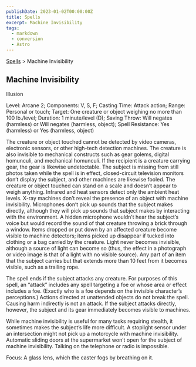 ```yaml
---
publishDate: 2023-01-02T00:00:00Z
title: Spells
excerpt: Machine Invisibility
tags:
  - markdown
  - conversion
  - Astro
---
```


[Spells](arcana-d20-srd-spells-index) > Machine Invisibility

## Machine Invisibility

Illusion

Level: Arcane 2; Components: V, S, F; Casting Time: Attack action; Range:
Personal or touch; Target: One creature or object weighing no more than 100
lb./level; Duration: 1 minute/level (D); Saving Throw: Will negates (harmless)
or Will negates (harmless, object); Spell Resistance: Yes (harmless) or Yes
(harmless, object)

The creature or object touched cannot be detected by video cameras, electronic
sensors, or other high-tech detection machines. The creature is also invisible
to mechanical constructs such as gear golems, digital homunculi, and
mechanical homunculi. If the recipient is a creature carrying gear, the gear
is likewise undetectable. The subject is missing from still photos taken while
the spell is in effect, closed-circuit television monitors don’t display the
subject, and other machines are likewise fooled. The creature or object
touched can stand on a scale and doesn’t appear to weigh anything. Infrared
and heat sensors detect only the ambient heat levels. X-ray machines don’t
reveal the presence of an object with machine invisibility. Microphones don’t
pick up sounds that the subject makes directly, although they will pick up
sounds that subject makes by interacting with the environment. A hidden
microphone wouldn’t hear the subject’s voice but would record the sound of
that creature throwing a brick through a window. Items dropped or put down by
an affected creature become visible to machine detectors; items picked up
disappear if tucked into clothing or a bag carried by the creature. Light
never becomes invisible, although a source of light can become so (thus, the
effect in a photograph or video image is that of a light with no visible
source). Any part of an item that the subject carries but that extends more
than 10 feet from it becomes visible, such as a trailing rope.

The spell ends if the subject attacks any creature. For purposes of this
spell, an “attack” includes any spell targeting a foe or whose area or effect
includes a foe. (Exactly who is a foe depends on the invisible character’s
perceptions.) Actions directed at unattended objects do not break the spell.
Causing harm indirectly is not an attack. If the subject attacks directly,
however, the subject and its gear immediately becomes visible to machines.

While machine invisibility is useful for many tasks requiring stealth, it
sometimes makes the subject’s life more difficult. A stoplight sensor under an
intersection might not pick up a motorcycle with machine invisibility.
Automatic sliding doors at the supermarket won’t open for the subject of
machine invisibility. Talking on the telephone or radio is impossible.

Focus: A glass lens, which the caster fogs by breathing on it.

